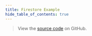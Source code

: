 ```yaml
---
title: Firestore Example
hide_table_of_contents: true
---
```


<DartPad branch="dartpad" path="packages/cloud_firestore/cloud_firestore/example" />

> View the [source code](https://github.com/FirebaseExtended/flutterfire/tree/master/packages/cloud_firestore/cloud_firestore/example) on GitHub.